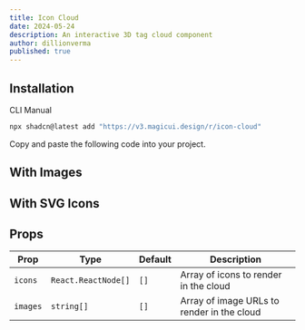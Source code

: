 ```yaml
---
title: Icon Cloud
date: 2024-05-24
description: An interactive 3D tag cloud component
author: dillionverma
published: true
---
```


<ComponentPreview name="icon-cloud-demo" />

## Installation

<Tabs defaultValue="cli">

<TabsList>
  <TabsTrigger value="cli">CLI</TabsTrigger>
  <TabsTrigger value="manual">Manual</TabsTrigger>
</TabsList>
<TabsContent value="cli">

```bash
npx shadcn@latest add "https://v3.magicui.design/r/icon-cloud"
```

</TabsContent>

<TabsContent value="manual">

<Steps>

<Step>Copy and paste the following code into your project.</Step>

<ComponentSource name="icon-cloud" />

</Steps>

</TabsContent>

</Tabs>

## With Images

<ComponentPreview name="icon-cloud-demo-2" />

## With SVG Icons

<ComponentPreview name="icon-cloud-demo-3" />

## Props

| Prop     | Type                | Default | Description                                |
| -------- | ------------------- | ------- | ------------------------------------------ |
| `icons`  | `React.ReactNode[]` | `[]`    | Array of icons to render in the cloud      |
| `images` | `string[]`          | `[]`    | Array of image URLs to render in the cloud |
